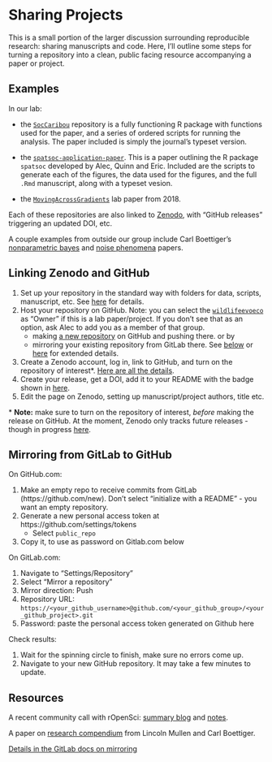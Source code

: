 # Sharing Projects

This is a small portion of the larger discussion surrounding reproducible research: sharing manuscripts and code. Here, I'll outline some steps for turning a repository into a clean, public facing resource accompanying a paper or project.

## Examples

In our lab:

* the [`SocCaribou`](https://github.com/wildlifeevoeco/SocCaribou) repository is a fully functioning R package with functions used for the paper, and a series of ordered scripts for running the analysis. The paper included is simply the journal's typeset version. 

* the [`spatsoc-application-paper`](https://github.com/robitalec/spatsoc-application-paper). This is a paper outlining the R package `spatsoc` developed by Alec, Quinn and Eric. Included are the scripts to generate each of the figures, the data used for the figures, and the full `.Rmd` manuscript, along with a typeset vesion.

* the [`MovingAcrossGradients`](https://github.com/wildlifeevoeco/MovingAcrossGradients) lab paper from 2018. 


Each of these repositories are also linked to [Zenodo](https://zenodo.org), with "GitHub releases" triggering an updated DOI, etc.

A couple examples from outside our group include Carl Boettiger's [nonparametric bayes](https://github.com/cboettig/nonparametric-bayes) and [noise phenomena](https://github.com/cboettig/noise-phenomena) papers. 



## Linking Zenodo and GitHub

1. Set up your repository in the standard way with folders for data, scripts, manuscript, etc. See [here](Projects) for details. 
1. Host your repository on GitHub. Note: you can select the [`wildlifeevoeco`](https://github.com/wildlifeevoeco/) as "Owner" if this is a lab paper/project. If you don't see that as an option, ask Alec to add you as a member of that group.
    * making [a new repository](https://github.com/new) on GitHub and pushing there.  or by
    * mirroring your existing repository from GitLab there. See [below](#lab-to-hub) or [here](https://docs.gitlab.com/ee/user/project/repository/repository_mirroring.html#setting-up-a-push-mirror-from-gitlab-to-github-core) for extended details. 
1. Create a Zenodo account, log in, link to GitHub, and turn on the repository of interest\*. [Here are all the details](https://guides.github.com/activities/citable-code/). 
1. Create your release, get a DOI, add it to your README with the badge shown in [here](https://zenodo.org/account/settings/github). 
1. Edit the page on Zenodo, setting up manuscript/project authors, title etc. 

\* **Note:** make sure to turn on the repository of interest, *before* making the release on GitHub. At the moment, Zenodo only tracks future releases - though in progress [here](https://github.com/zenodo/zenodo/issues/1463). 


## Mirroring from GitLab to GitHub {#lab-to-hub}

On GitHub.com:

1. Make an empty repo to receive commits from GitLab (https://github.com/new). Don't select "initialize with a README" - you want an empty repository. 
1. Generate a new personal access token at https://github.com/settings/tokens 
	* Select `public_repo`
1. Copy it, to use as password on Gitlab.com below

On GitLab.com:

1. Navigate to "Settings/Repository"
1. Select "Mirror a repository"
1. Mirror direction: Push
1. Repository URL: `https://<your_github_username>@github.com/<your_github_group>/<your_github_project>.git`
1. Password: paste the personal access token generated on Github here

Check results:

1. Wait for the spinning circle to finish, make sure no errors come up. 
1. Navigate to your new GitHub repository. It may take a few minutes to update. 



## Resources
A recent community call with rOpenSci: [summary blog](https://ropensci.org/blog/2018/11/29/codereview/) and [notes](https://docs.google.com/document/d/1LfyhgsbVgLWgWPhS0nbaBIZSFjireEBBSYL4PmhUJis/edit). 

A paper on [research compendium](/user_uploads/4422/JZqXfCyHQv5eePmN7vFYoIwM/Packaging-Data-Analytical-Work-Reproducibly-Using-R-and-Friends.pdf) from Lincoln Mullen and Carl Boettiger. 

[Details in the GitLab docs on mirroring](https://docs.gitlab.com/ee/workflow/repository_mirroring.html#setting-up-a-push-mirror-from-gitlab-to-github-core)
